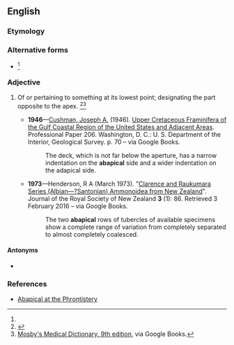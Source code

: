 ==English==

===Etymology===
{{prefix|en|ab|apical}}

===Alternative forms===
* {{l|en|ab'apical}}<ref name=SOED/>

===Adjective===
{{en-adj|-}}

# {{lb|en|biology}} Of or pertaining to something at its lowest point; designating the part opposite to the apex. {{defdate|First attested in the mid 20<sup>th</sup> century.}}<ref name=SOED>{{R:SOED5|page=2}}</ref><ref name=mosbymed>[https://books.google.com/books?id=aW0zkZl0JgQC&lpg=RA1-PA2&dq=abapical&pg=RA1-PA2#v=onepage&q=abapical&f=false Mosby's Medical Dictionary, 9th edition], via Google Books.</ref>
#* '''1946'''&mdash;[[w:Joseph Augustine Cushman|Cushman, Joseph A.]] (1946). [https://books.google.com/books?id=tktXAAAAMAAJ&dq=abapical&pg=RA1-PA70#v=onepage&q=abapical&f=false Upper Cretaceous Framinifera of the Gulf Coastal Region of the United States and Adjacent Areas]. Professional Paper 206. Washington, D. C.: U. S. Department of the Interior, Geological Survey. p. 70 – via Google Books.
#*: The deck, which is not far below the aperture, has a narrow indentation on the '''abapical''' side and a wider indentation on the adapical side.
#* '''1973'''&mdash;Henderson, R A (March 1973). "[https://books.google.com/books?id=WAY4AAAAIAAJ&lpg=PA85&dq=abapical&pg=PA86#v=onepage&q=abapical&f=false Clarence and Raukumara Series (Albian&mdash;?Santonian) Ammonoidea from New Zealand]". Journal of the Royal Society of New Zealand '''3''' (1): 86. Retrieved 3 February 2016 – via Google Books.
#*: The two '''abapical''' rows of tubercles of available specimens show a complete range of variation from completely separated to almost completely coalesced.

====Antonyms====
* {{l|en|apical}}

===References===
<references/>
* [http://phrontistery.info/a.html Abapical at the Phrontistery]